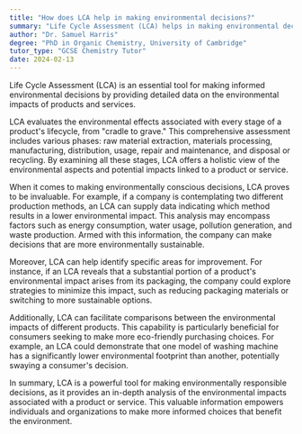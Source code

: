 ```yaml
---
title: "How does LCA help in making environmental decisions?"
summary: "Life Cycle Assessment (LCA) helps in making environmental decisions by providing comprehensive data on the environmental impact of products or services."
author: "Dr. Samuel Harris"
degree: "PhD in Organic Chemistry, University of Cambridge"
tutor_type: "GCSE Chemistry Tutor"
date: 2024-02-13
---
```


Life Cycle Assessment (LCA) is an essential tool for making informed environmental decisions by providing detailed data on the environmental impacts of products and services.

LCA evaluates the environmental effects associated with every stage of a product's lifecycle, from "cradle to grave." This comprehensive assessment includes various phases: raw material extraction, materials processing, manufacturing, distribution, usage, repair and maintenance, and disposal or recycling. By examining all these stages, LCA offers a holistic view of the environmental aspects and potential impacts linked to a product or service.

When it comes to making environmentally conscious decisions, LCA proves to be invaluable. For example, if a company is contemplating two different production methods, an LCA can supply data indicating which method results in a lower environmental impact. This analysis may encompass factors such as energy consumption, water usage, pollution generation, and waste production. Armed with this information, the company can make decisions that are more environmentally sustainable.

Moreover, LCA can help identify specific areas for improvement. For instance, if an LCA reveals that a substantial portion of a product's environmental impact arises from its packaging, the company could explore strategies to minimize this impact, such as reducing packaging materials or switching to more sustainable options.

Additionally, LCA can facilitate comparisons between the environmental impacts of different products. This capability is particularly beneficial for consumers seeking to make more eco-friendly purchasing choices. For example, an LCA could demonstrate that one model of washing machine has a significantly lower environmental footprint than another, potentially swaying a consumer's decision.

In summary, LCA is a powerful tool for making environmentally responsible decisions, as it provides an in-depth analysis of the environmental impacts associated with a product or service. This valuable information empowers individuals and organizations to make more informed choices that benefit the environment.
    